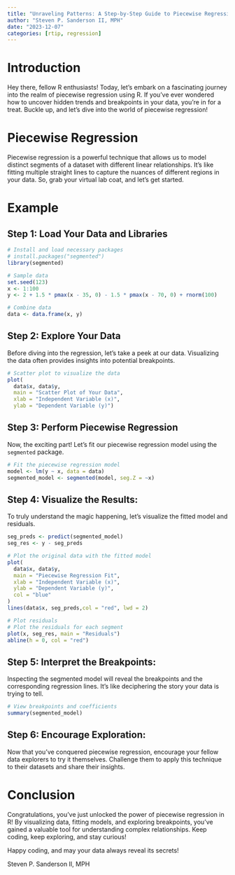 ```yaml
---
title: "Unraveling Patterns: A Step-by-Step Guide to Piecewise Regression in R"
author: "Steven P. Sanderson II, MPH"
date: "2023-12-07"
categories: [rtip, regression]
---
```


# Introduction

Hey there, fellow R enthusiasts! Today, let's embark on a fascinating journey into the realm of piecewise regression using R. If you've ever wondered how to uncover hidden trends and breakpoints in your data, you're in for a treat. Buckle up, and let's dive into the world of piecewise regression!

# Piecewise Regression

Piecewise regression is a powerful technique that allows us to model distinct segments of a dataset with different linear relationships. It's like fitting multiple straight lines to capture the nuances of different regions in your data. So, grab your virtual lab coat, and let's get started.

# Example

## Step 1: Load Your Data and Libraries

```r
# Install and load necessary packages
# install.packages("segmented")
library(segmented)

# Sample data
set.seed(123)
x <- 1:100
y <- 2 + 1.5 * pmax(x - 35, 0) - 1.5 * pmax(x - 70, 0) + rnorm(100)

# Combine data
data <- data.frame(x, y)
```

## Step 2: Explore Your Data

Before diving into the regression, let's take a peek at our data. Visualizing the data often provides insights into potential breakpoints.

```r
# Scatter plot to visualize the data
plot(
  data$x, data$y, 
  main = "Scatter Plot of Your Data",
  xlab = "Independent Variable (x)", 
  ylab = "Dependent Variable (y)")
```

## Step 3: Perform Piecewise Regression

Now, the exciting part! Let's fit our piecewise regression model using the `segmented` package.

```r
# Fit the piecewise regression model
model <- lm(y ~ x, data = data)
segmented_model <- segmented(model, seg.Z = ~x)
```

## Step 4: Visualize the Results:

To truly understand the magic happening, let's visualize the fitted model and residuals.

```r
seg_preds <- predict(segmented_model)
seg_res <- y - seg_preds

# Plot the original data with the fitted model
plot(
  data$x, data$y,
  main = "Piecewise Regression Fit",
  xlab = "Independent Variable (x)",
  ylab = "Dependent Variable (y)",
  col = "blue"
)
lines(data$x, seg_preds,col = "red", lwd = 2)

# Plot residuals
# Plot the residuals for each segment
plot(x, seg_res, main = "Residuals")
abline(h = 0, col = "red")
```

## Step 5: Interpret the Breakpoints:

Inspecting the segmented model will reveal the breakpoints and the corresponding regression lines. It's like deciphering the story your data is trying to tell.

```r
# View breakpoints and coefficients
summary(segmented_model)
```

## Step 6: Encourage Exploration:

Now that you've conquered piecewise regression, encourage your fellow data explorers to try it themselves. Challenge them to apply this technique to their datasets and share their insights.

# Conclusion

Congratulations, you've just unlocked the power of piecewise regression in R! By visualizing data, fitting models, and exploring breakpoints, you've gained a valuable tool for understanding complex relationships. Keep coding, keep exploring, and stay curious!

Happy coding, and may your data always reveal its secrets!

Steven P. Sanderson II, MPH